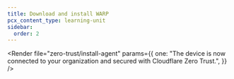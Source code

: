 ```yaml
---
title: Download and install WARP
pcx_content_type: learning-unit
sidebar:
  order: 2
---
```



<Render
	file="zero-trust/install-agent"
	params={{
		one: "The device is now connected to your organization and secured with Cloudflare Zero Trust.",
	}}
/>
